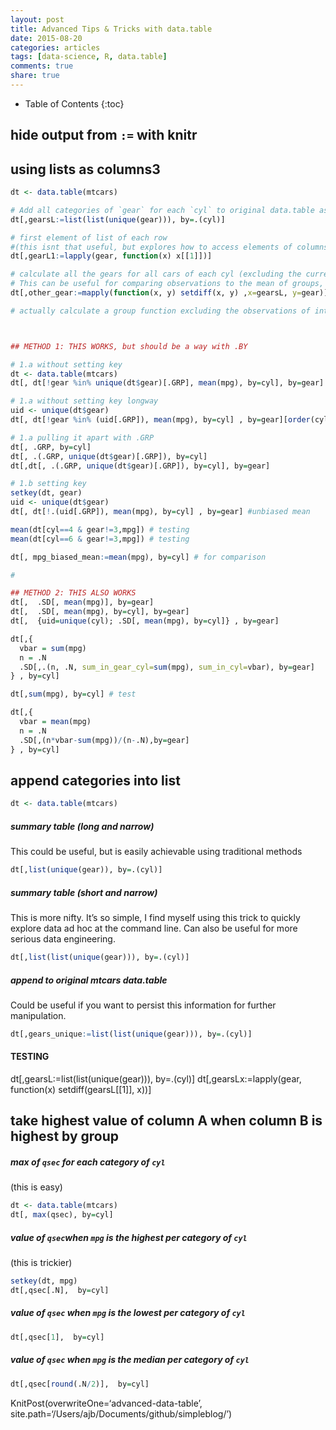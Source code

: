 ```yaml
---
layout: post
title: Advanced Tips & Tricks with data.table
date: 2015-08-20
categories: articles
tags: [data-science, R, data.table]
comments: true
share: true
---
```

  
* Table of Contents
{:toc}

## hide output from `:=` with knitr

## using lists as columns3

```r
dt <- data.table(mtcars)

# Add all categories of `gear` for each `cyl` to original data.table as a list
dt[,gearsL:=list(list(unique(gear))), by=.(cyl)]

# first element of list of each row
#(this isnt that useful, but explores how to access elements of columns which are constructed of lists of lists.  `lapply` is your friend).
dt[,gearL1:=lapply(gear, function(x) x[[1]])]

# calculate all the gears for all cars of each cyl (excluding the current current row).
# This can be useful for comparing observations to the mean of groups, where the group mean is not biased by the observation of interest.
dt[,other_gear:=mapply(function(x, y) setdiff(x, y) ,x=gearsL, y=gear)]

# actually calculate a group function excluding the observations of interest



## METHOD 1: THIS WORKS, but should be a way with .BY

# 1.a without setting key
dt <- data.table(mtcars)
dt[, dt[!gear %in% unique(dt$gear)[.GRP], mean(mpg), by=cyl], by=gear] #unbiased mean

# 1.a without setting key longway
uid <- unique(dt$gear)
dt[, dt[!gear %in% (uid[.GRP]), mean(mpg), by=cyl] , by=gear][order(cyl, gear)] #unbiased mean

# 1.a pulling it apart with .GRP
dt[, .GRP, by=cyl]
dt[, .(.GRP, unique(dt$gear)[.GRP]), by=cyl]
dt[,dt[, .(.GRP, unique(dt$gear)[.GRP]), by=cyl], by=gear]

# 1.b setting key
setkey(dt, gear)
uid <- unique(dt$gear)
dt[, dt[!.(uid[.GRP]), mean(mpg), by=cyl] , by=gear] #unbiased mean

mean(dt[cyl==4 & gear!=3,mpg]) # testing
mean(dt[cyl==6 & gear!=3,mpg]) # testing

dt[, mpg_biased_mean:=mean(mpg), by=cyl] # for comparison

# 

## METHOD 2: THIS ALSO WORKS
dt[,  .SD[, mean(mpg)], by=gear] 
dt[,  .SD[, mean(mpg), by=cyl], by=gear]
dt[,  {uid=unique(cyl); .SD[, mean(mpg), by=cyl]} , by=gear]

dt[,{
  vbar = sum(mpg)
  n = .N
  .SD[,.(n, .N, sum_in_gear_cyl=sum(mpg), sum_in_cyl=vbar), by=gear]
} , by=cyl]

dt[,sum(mpg), by=cyl] # test

dt[,{
  vbar = mean(mpg)
  n = .N
  .SD[,(n*vbar-sum(mpg))/(n-.N),by=gear]
} , by=cyl]


```

## append categories into list

```r
dt <- data.table(mtcars)
```

##### summary table (long and narrow)
This could be useful, but is easily achievable using traditional methods
```r
dt[,list(unique(gear)), by=.(cyl)]
```

##### summary table (short and narrow)
This is more nifty.  It's so simple, I find myself using this trick to quickly explore data ad hoc at the command line.
Can also be useful for more serious data engineering.
```r
dt[,list(list(unique(gear))), by=.(cyl)]
```

##### append to original mtcars data.table
Could be useful if you want to persist this information for further manipulation.
```r
dt[,gears_unique:=list(list(unique(gear))), by=.(cyl)]
```

#### TESTING
dt[,gearsL:=list(list(unique(gear))), by=.(cyl)]
dt[,gearsLx:=lapply(gear, function(x) setdiff(gearsL[[1]], x))]


## take highest value of column A when column B is highest by group


##### max of `qsec` for each category of `cyl`
(this is easy)
```r
dt <- data.table(mtcars)
dt[, max(qsec), by=cyl]
```

##### value of `qsec `when `mpg` is the highest per category of `cyl`
(this is trickier)

```r
setkey(dt, mpg)
dt[,qsec[.N],  by=cyl]
```


##### value of `qsec` when `mpg` is the lowest per category of `cyl`
```r
dt[,qsec[1],  by=cyl]
```

##### value of `qsec` when `mpg` is the median per category of `cyl`
```r
dt[,qsec[round(.N/2)],  by=cyl]
```

KnitPost(overwriteOne='advanced-data-table', site.path='/Users/ajb/Documents/github/simpleblog/') 

